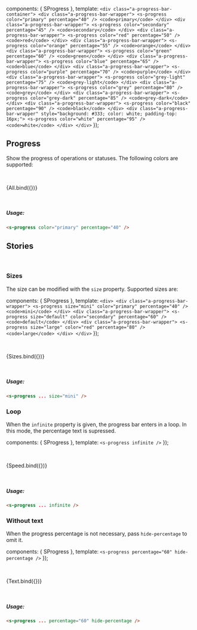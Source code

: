 
<Meta title='Components/Progress' component={SProgress} />

<style>{`
    .a-progress-bar-container {
      display: block;
      width: 100%;
    }
   .a-progress-bar-wrapper {
     display: block;
     vertical-align: middle;
     margin: 0 0 16px;
   }
   .a-progress-bar-wrapper > code {
     display: block;
     margin-top: 4px;
     margin-left: 8px;
   }
`}</style>

  components: { SProgress },
  template: `
    <div class="a-progress-bar-container">
      <div class="a-progress-bar-wrapper">
        <s-progress color="primary" percentage="40" />
        <code>primary</code>
      </div>
      <div class="a-progress-bar-wrapper">
        <s-progress color="secondary" percentage="45" />
        <code>secondary</code>
      </div>
      <div class="a-progress-bar-wrapper">
        <s-progress color="red" percentage="50" />
        <code>red</code>
      </div>
      <div class="a-progress-bar-wrapper">
        <s-progress color="orange" percentage="55" />
        <code>orange</code>
      </div>
      <div class="a-progress-bar-wrapper">
        <s-progress color="green" percentage="60" />
        <code>green</code>
      </div>
      <div class="a-progress-bar-wrapper">
        <s-progress color="blue" percentage="65" />
        <code>blue</code>
      </div>
      <div class="a-progress-bar-wrapper">
        <s-progress color="purple" percentage="70" />
        <code>purple</code>
      </div>
      <div class="a-progress-bar-wrapper">
        <s-progress color="grey-light" percentage="75" />
        <code>grey-light</code>
      </div>
      <div class="a-progress-bar-wrapper">
        <s-progress color="grey" percentage="80" />
        <code>grey</code>
      </div>
      <div class="a-progress-bar-wrapper">
        <s-progress color="grey-dark" percentage="85" />
        <code>grey-dark</code>
      </div>
      <div class="a-progress-bar-wrapper">
        <s-progress color="black" percentage="90" />
        <code>black</code>
      </div>
      <div class="a-progress-bar-wrapper" style="background: #333; color: white; padding-top: 16px;">
        <s-progress color="white" percentage="95" />
        <code>white</code>
      </div>
    </div>
  `
});

## Progress

Show the progress of operations or statuses. The following colors are supported:

<br />

<Story name='All'>{All.bind({})}</Story>

<p>
  <br />
</p>

##### Usage:

```html
<s-progress color="primary" percentage="40" />
```

<ArgsTable of={SProgress} />

## Stories

<br />

### Sizes

The size can be modified with the `size` property. Supported sizes are:

  components: { SProgress },
  template: `
    <div>
      <div class="a-progress-bar-wrapper">
        <s-progress size="mini" color="primary" percentage="40" />
        <code>mini</code>
      </div>
      <div class="a-progress-bar-wrapper">
        <s-progress size="default" color="secondary" percentage="60" />
        <code>default</code>
      </div>
      <div class="a-progress-bar-wrapper">
        <s-progress size="large" color="red" percentage="80" />
        <code>large</code>
      </div>
    </div>
  `
});

<br />

<Story name='Sizes'>{Sizes.bind({})}</Story>

<br />

##### Usage:

```html
<s-progress ... size="mini" />
```

### Loop

When the `infinite` property is given, the progress bar enters in a loop. In this mode, the percentage text is supressed.

  components: { SProgress },
  template: `<s-progress infinite />`
});

<br />

<Story name='Speed'>{Speed.bind({})}</Story>

<br />

##### Usage:

```html
<s-progress ... infinite />
```

### Without text

When the progress percentage is not necessary, pass `hide-percentage` to omit it.

  components: { SProgress },
  template: `<s-progress percentage="60" hide-percentage />`
});

<br />

<Story name='Text'>{Text.bind({})}</Story>

<br />

##### Usage:

```html
<s-progress ... percentage="60" hide-percentage />
```
